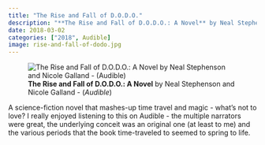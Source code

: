 ```yaml
---
title: "The Rise and Fall of D.O.D.O."
description: "**The Rise and Fall of D.O.D.O.: A Novel** by Neal Stephenson and Nicole Galland - (*Audible*)"
date: 2018-03-02
categories: ["2018", Audible]
image: rise-and-fall-of-dodo.jpg
---
```

![**The Rise and Fall of D.O.D.O.: A Novel** by Neal Stephenson and Nicole Galland - (*Audible*)](rise-and-fall-of-dodo.jpg){fig-align="left"}

A science-fiction novel that mashes-up time travel and magic - what's not to love? I really enjoyed listening to this on Audible - the multiple narrators were great, the underlying conceit was an original one (at least to me) and the various periods that the book time-traveled to seemed to spring to life. 
